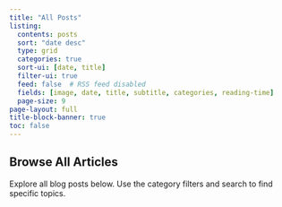 ```yaml
---
title: "All Posts"
listing:
  contents: posts
  sort: "date desc"
  type: grid
  categories: true
  sort-ui: [date, title]
  filter-ui: true
  feed: false  # RSS feed disabled
  fields: [image, date, title, subtitle, categories, reading-time]
  page-size: 9
page-layout: full
title-block-banner: true
toc: false
---
```


## Browse All Articles

Explore all blog posts below. Use the category filters and search to find specific topics.
